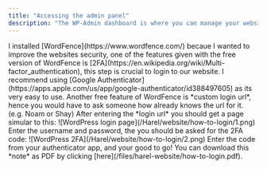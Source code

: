 ```yaml
---
title: "Accessing the admin panel"
description: "The WP-Admin dashboard is where you can manage your website settings, content, and more."
---
```


<Stepper>
  <StepperItem title="Scan WordFence QR code">
    I installed [WordFence](https://www.wordfence.com/) becaue I wanted to improve the websites security, one of the features given with the free version of WordFence is [2FA](https://en.wikipedia.org/wiki/Multi-factor_authentication), this step is crucial to login to our website.
    <Note type="note" title="Dont know what to do with the QR code? ">
      I recommend using [Google Authenticator](https://apps.apple.com/us/app/google-authenticator/id388497605) as its very easy to use.
    </Note>
  </StepperItem>
  <StepperItem title="Obtain the login URL">
    Another free feature of WordFence is *custom login url*, hence you would have to ask someone how already knows the url for it. (e.g. Noam or Shay)
  </StepperItem>
  <StepperItem title="Login">
    After entering the *login url* you should get a page simular to this:
    ![WordPress login page](/Harel/website/how-to-login/1.png)
    Enter the username and password, the you should be asked for the 2FA code:
    ![WordPress 2FA](/Harel/website/how-to-login/2.png)
    Enter the code from your authenticator app, and your good to go!
  </StepperItem>
</Stepper>
<Note type="note" title="Donwload as PDF">
  You can download this *note* as PDF by clicking [here](/files/harel-website/how-to-login.pdf).
</Note>